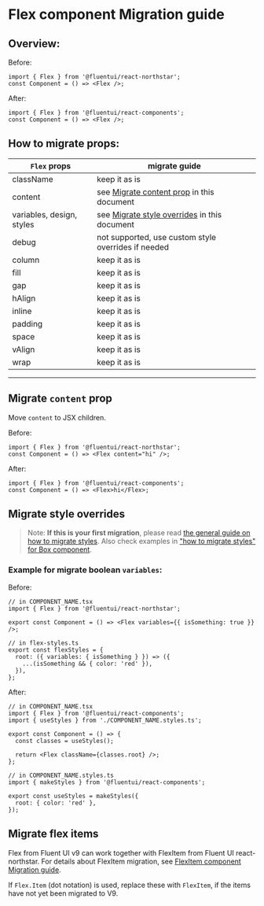 # Flex component Migration guide

## Overview:

Before:

```tsx
import { Flex } from '@fluentui/react-northstar';
const Component = () => <Flex />;
```

After:

```tsx
import { Flex } from '@fluentui/react-components';
const Component = () => <Flex />;
```

## How to migrate props:

| `Flex` props              | migrate guide                                                              |
| ------------------------- | -------------------------------------------------------------------------- |
| className                 | keep it as is                                                              |
| content                   | see [Migrate content prop](#./Migrate-`content`-prop) in this document     |
| variables, design, styles | see [Migrate style overrides](#./Migrate-style-overrides) in this document |
| debug                     | not supported, use custom style overrides if needed                        |
| column                    | keep it as is                                                              |
| fill                      | keep it as is                                                              |
| gap                       | keep it as is                                                              |
| hAlign                    | keep it as is                                                              |
| inline                    | keep it as is                                                              |
| padding                   | keep it as is                                                              |
| space                     | keep it as is                                                              |
| vAlign                    | keep it as is                                                              |
| wrap                      | keep it as is                                                              |

---

## Migrate `content` prop

Move `content` to JSX children.

Before:

```tsx
import { Flex } from '@fluentui/react-northstar';
const Component = () => <Flex content="hi" />;
```

After:

```tsx
import { Flex } from '@fluentui/react-components';
const Component = () => <Flex>hi</Flex>;
```

## Migrate style overrides

> Note: **If this is your first migration**, please read [the general guide on how to migrate styles](?path=/docs/concepts-migration-from-v0-custom-style-overrides--page). Also check examples in ["how to migrate styles" for Box component](./migrate-Box.md#Migrate-style-overrides).

### Example for migrate boolean `variables`:

Before:

```tsx
// in COMPONENT_NAME.tsx
import { Flex } from '@fluentui/react-northstar';

export const Component = () => <Flex variables={{ isSomething: true }} />;

// in flex-styles.ts
export const flexStyles = {
  root: ({ variables: { isSomething } }) => ({
    ...(isSomething && { color: 'red' }),
  }),
};
```

After:

```tsx
// in COMPONENT_NAME.tsx
import { Flex } from '@fluentui/react-components';
import { useStyles } from './COMPONENT_NAME.styles.ts';

export const Component = () => {
  const classes = useStyles();

  return <Flex className={classes.root} />;
};
```

```tsx
// in COMPONENT_NAME.styles.ts
import { makeStyles } from '@fluentui/react-components';

export const useStyles = makeStyles({
  root: { color: 'red' },
});
```

## Migrate flex items

Flex from Fluent UI v9 can work together with FlexItem from Fluent UI react-northstar.
For details about FlexItem migration, see [FlexItem component Migration guide](./migrate-FlexItem.md).

If `Flex.Item` (dot notation) is used, replace these with `FlexItem`, if the items have not yet been migrated to V9.
